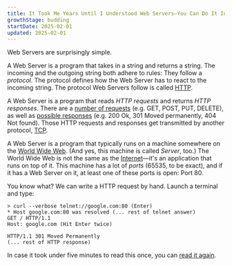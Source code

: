 ```yaml
---
title: It Took Me Years Until I Understood Web Servers—You Can Do It In 10 Minutes 
growthStage: budding
startDate: 2025-02-01
updated: 2025-02-01
---
```


Web Servers are surprisingly simple.

A Web Server is a program that takes in a string and returns a string. The incoming and the outgoing string both adhere to rules: They follow a _protocol_. The protocol defines how the Web Server has to react to the incoming string. The protocol Web Servers follow is called [HTTP](https://developer.mozilla.org/en-US/docs/Web/HTTP).

A Web Server is a program that reads _HTTP requests_ and returns _HTTP_ _responses_. There are a [number of requests](https://developer.mozilla.org/en-US/docs/Web/HTTP/Methods) (e.g. GET, POST, PUT, DELETE), as well as [possible responses](https://developer.mozilla.org/en-US/docs/Web/HTTP/Status) (e.g. 200 Ok, 301 Moved permanently, 404 Not found). Those HTTP requests and responses get transmitted by another protocol, [TCP](https://developer.mozilla.org/en-US/docs/Glossary/TCP).

A Web Server is a program that typically runs on a machine somewhere on the [World Wide Web](https://developer.mozilla.org/en-US/docs/Glossary/World_Wide_Web). (And yes, this machine is called _Server_, too.) The World Wide Web is not the same as the [Internet](https://developer.mozilla.org/en-US/docs/Learn/Common_questions/Web_mechanics/How_does_the_Internet_work)—it's an application that runs on top of it. This machine has a lot of _ports_ (65535, to be exact), and if it has a Web Server on it, at least one of these ports is open: Port 80.

You know what? We can write a HTTP request by hand. Launch a terminal and type:

```shell
> curl --verbose telnet://google.com:80 (Enter)
* Host google.com:80 was resolved (... rest of telnet answer)
GET / HTTP/1.1
Host: google.com (Hit Enter twice)

HTTP/1.1 301 Moved Permanently
(... rest of HTTP response)
```

In case it took under five minutes to read this once, you can [read it again](https://practicaltypography.com/typography-in-ten-minutes.html).

